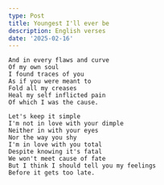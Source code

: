 ```yaml
---
type: Post
title: Youngest I'll ever be
description: English verses
date: '2025-02-16'
---
```

```
And in every flaws and curve
Of my own soul
I found traces of you
As if you were meant to
Fold all my creases
Heal my self inflicted pain
Of which I was the cause.
```



```
Let's keep it simple
I'm not in love with your dimple
Neither in with your eyes
Nor the way you shy
I'm in love with you total
Despite knowing it's fatal 
We won't meet cause of fate
But I think I should tell you my feelings
Before it gets too late.
```

